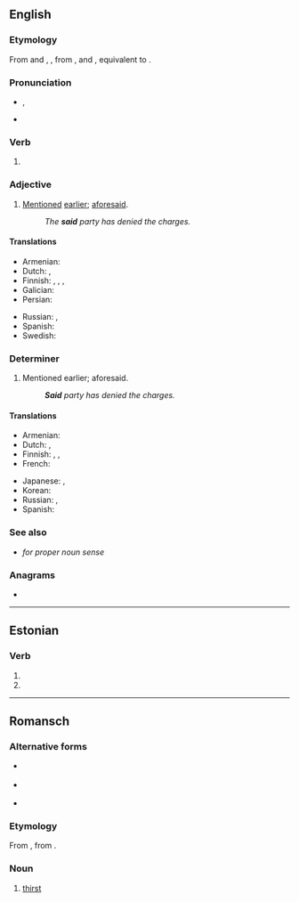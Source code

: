{{also|sáið|Said|Saïd|Säid}}
==English==

===Etymology===
From {{inh|en|enm|seide|pos=preterite}} and {{m|enm|seid}}, {{m|enm|iseid|pos=past participle}}, from {{inh|en|ang|sǣde}}, {{m|ang|sæġde|pos=preterite}} and {{m|ang|ġesæġd|pos=past participle}}, equivalent to {{suffix|en|say|ed}}.

===Pronunciation===
* {{enPR|sĕd}}, {{audio-IPA|en|en-us-said.ogg|/sɛd/|dial=US}}
* {{rhymes|en|ɛd}}

===Verb===
{{head|en|verb form}}

# {{en-past of|say}}

===Adjective===
{{en-adj|-}}

# [[mentioned|Mentioned]] [[earlier]]; [[aforesaid]].
#: ''The '''said''' party has denied the charges.''

====Translations====
{{trans-top|mentioned earlier}}
* Armenian: {{t|hy|նշված}}
* Dutch: {{t|nl|in kwestie}}, {{t+|nl|desbetreffend}}
* Finnish: {{t+|fi|samainen}}, {{t|fi|[[kyseessä]] [[olla|oleva]]}}, {{t|fi|[[edellä]] [[mainittu]]}}, {{t+|fi|kyseinen}}
* Galician: {{t+|gl|dito}}
* Persian: {{t+|fa|مذکور|tr=mazkur|sc=fa-Arab}}
{{trans-mid}}
* Russian: {{t+|ru|упомя́нутый}}, {{t+|ru|ска́занный}} {{qualifier|that was said}}
* Spanish: {{t+|es|dicho}}
* Swedish: {{t+|sv|i fråga}}
{{trans-bottom}}

===Determiner===
{{en-det}}

# Mentioned earlier; aforesaid.
#: '''''Said''' party has denied the charges.''

====Translations====
{{trans-top|mentioned earlier}}
* Armenian: {{t|hy|նշված}}
* Dutch: {{t|nl|in kwestie}}, {{t+|nl|desbetreffend}}
* Finnish: {{t+|fi|samainen}}, {{t|fi|[[kyseessä]] [[olla|oleva]]}}, {{t|fi|[[edellä]] [[mainittu]]}}
* French: {{t+|fr|ledit}}
{{trans-mid}}
* Japanese: {{t|ja|前記|tr=zenki}}, {{t+|ja|該|tr=gai}}
* Korean: {{t+|ko|상기}}
* Russian: {{t+|ru|вышеупомя́нутый}}, {{t+|ru|вышеука́занный}}
* Spanish: {{t+|es|dicho}}
{{trans-bottom}}

===See also===
* {{l|en|Said}} ''for proper noun sense''

===Anagrams===
* {{anagrams|en|a=adis|AIDS|Aids|Dais|IADS|IADs|aids|dais|daïs|sadi|sida}}

----

==Estonian==

===Verb===
{{head|et|verb form}}

# {{et-verb form of|p=2s|m=past|saama}}
# {{et-verb form of|p=3p|m=past|saama}}

----

==Romansch==

===Alternative forms===
* {{q|Sursilvan}} {{l|rm|seit}}
* {{q|Sutsilvan}} {{l|rm|set}}
* {{q|Surmiran}} {{l|rm|seid}}

===Etymology===
From {{der|rm|la|sitis}}, from {{der|rm|ine-pro|*dʰgʷʰítis||perishing, decrease}}.

===Noun===
{{head|rm|noun|g=f}}

# {{lb|rm|Rumantsch Grischun|Puter|Vallader}} [[thirst]]
